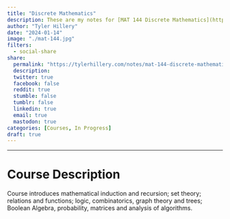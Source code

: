 ```yaml
---
title: "Discrete Mathematics"
description: These are my notes for [MAT 144 Discrete Mathematics](https://catalog.oakton.edu/course-descriptions/course-descriptions-discipline/mat/) through Oakton Community College. The course uses the book [Discrete Mathematics with Applications](https://a.co/d/89Hg3Ae). 
author: "Tyler Hillery"
date: "2024-01-14"
image: "./mat-144.jpg"
filters:
  - social-share
share:
  permalink: "https://tylerhillery.com/notes/mat-144-discrete-mathematics/"
  description:
  twitter: true
  facebook: false
  reddit: true
  stumble: false
  tumblr: false
  linkedin: true
  email: true
  mastodon: true
categories: [Courses, In Progress]
draft: true
---
```

------------------------------------------------------------------------

# Course Description
Course introduces mathematical induction and recursion; set theory; relations and functions; logic, combinatorics, graph theory and trees; Boolean Algebra, probability, matrices and analysis of algorithms.

:::{.callout-note collapse="true" title="Syllabus"}

:::